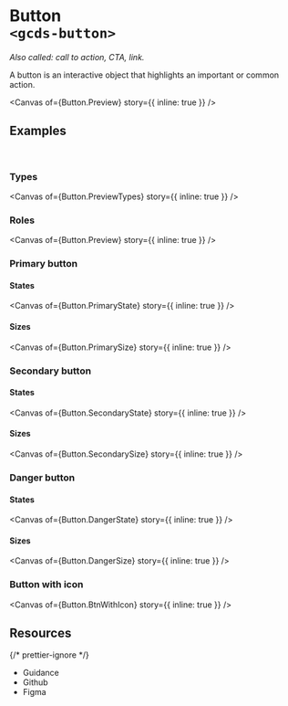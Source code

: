 
<Meta of={Button} name="Overview" />

# Button<br/>`<gcds-button>`

_Also called: call to action, CTA, link._

A button is an interactive object that highlights an important or common action.

<Canvas of={Button.Preview} story={{ inline: true }} />

## Examples

<br />

### Types

<Canvas of={Button.PreviewTypes} story={{ inline: true }} />

### Roles

<Canvas of={Button.Preview} story={{ inline: true }} />

### Primary button

#### States

<Canvas of={Button.PrimaryState} story={{ inline: true }} />

#### Sizes

<Canvas of={Button.PrimarySize} story={{ inline: true }} />

### Secondary button

#### States

<Canvas of={Button.SecondaryState} story={{ inline: true }} />

#### Sizes

<Canvas of={Button.SecondarySize} story={{ inline: true }} />

### Danger button

#### States

<Canvas of={Button.DangerState} story={{ inline: true }} />

#### Sizes

<Canvas of={Button.DangerSize} story={{ inline: true }} />

### Button with icon

<Canvas of={Button.BtnWithIcon} story={{ inline: true }} />

## Resources

{/* prettier-ignore */}
<ul className="resources-list">
  <li>
    <gcds-link size="regular" href="https://design-system.alpha.canada.ca/en/components/button/" target="_blank">Guidance</gcds-link>
  </li>
  <li>
    <gcds-link size="regular" href="https://github.com/cds-snc/gcds-components/tree/main/packages/web/src/components/gcds-button" target="_blank">Github</gcds-link>
  </li>
  <li>
    <gcds-link size="regular" href="https://www.figma.com/file/mh2maMG2NBtk41k1O1UGHV/Canadian-Digital-Service%E2%80%A8---GC-Design-System?node-id=817-4607&t=CvcydrJWvNLwlAvY-0" target="_blank">Figma</gcds-link>
  </li>
</ul>
